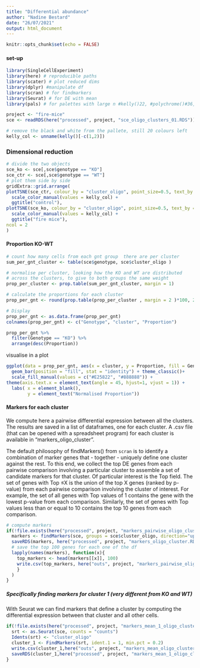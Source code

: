 ```yaml
---
title: "Differential abundance"
author: "Nadine Bestard"
date: "26/07/2021"
output: html_document
---
```


```r
knitr::opts_chunk$set(echo = FALSE)
```

#### set-up

```r
library(SingleCellExperiment)
library(here) # reproducible paths
library(scater) # plot reduced dims
library(dplyr) #manipulate df
library(scran) # for findmarkers
library(Seurat) # for DE with mean 
library(pals) # for palettes with large n #kelly()22, #polychrome()#36, cols25()
```

```r
project <- "fire-mice"
sce <- readRDS(here("processed", project, "sce_oligo_clusters_01.RDS")) 
```

```r
# remove the black and white from the pallete, still 20 colours left
kelly_col <- unname(kelly()[-c(1,2)])
```
### Dimensional reduction

```r
# divide the two objects
sce_ko <- sce[,sce$genotype == "KO"]
sce_ctr <- sce[,sce$genotype == "WT"]
# plot them side by side
gridExtra::grid.arrange(
plotTSNE(sce_ctr, colour_by = "cluster_oligo", point_size=0.5, text_by = "cluster_oligo", text_size = 3) +
  scale_color_manual(values = kelly_col) +
  ggtitle("control"), 
plotTSNE(sce_ko, colour_by = "cluster_oligo", point_size=0.5, text_by = "cluster_oligo", text_size = 3) +
  scale_color_manual(values = kelly_col) +
  ggtitle("fire mice"),
ncol = 2
)
```

#### Proportion KO-WT

```r

# count how many cells from each gnt group  there are per cluster
sum_per_gnt_cluster <- table(sce$genotype, sce$cluster_oligo )

# normalise per cluster, looking how the KO and WT are distributed
# across the clusters, to give to both groups the same weight
prop_per_cluster <- prop.table(sum_per_gnt_cluster, margin = 1)

# calculate the proportions for each cluster
prop_per_gnt <- round(prop.table(prop_per_cluster , margin = 2 )*100, 2)

# Display
prop_per_gnt <- as.data.frame(prop_per_gnt)
colnames(prop_per_gnt) <- c("Genotype", "cluster", "Proportion")

prop_per_gnt %>% 
  filter(Genotype == "KO") %>% 
  arrange(desc(Proportion))

```

visualise in a plot

```r
ggplot(data = prop_per_gnt, aes(x = cluster, y = Proportion, fill = Genotype)) +
  geom_bar(position = "fill", stat = "identity") + theme_classic()+
  scale_fill_manual(values = c("#E25822", "#888888")) +
theme(axis.text.x = element_text(angle = 45, hjust=1, vjust = 1)) +
  labs( x = element_blank(), 
        y = element_text("Normalised Proportion"))

```


#### Markers for each cluster


We compute here a pairwise differential expression between all the clusters. The results are saved in a list of dataframes, one for each cluster. A .csv file (that can be opened with a spreadsheet program) for each cluster is available in “markers_oligo_cluster”.

The default philosophy of findMarkers() from `scran` is to identify a combination of marker genes that - together - uniquely define one cluster against the rest. To this end, we collect the top DE genes from each pairwise comparison involving a particular cluster to assemble a set of candidate markers for that cluster. Of particular interest is the Top field. The set of genes with Top ≤X
is the union of the top X genes (ranked by p-value) from each pairwise comparison involving the cluster of interest. For example, the set of all genes with Top values of 1 contains the gene with the lowest p-value from each comparison. Similarly, the set of genes with Top values less than or equal to 10 contains the top 10 genes from each comparison.

```r
# compute markers
if(!file.exists(here("processed", project, "markers_pairwise_oligo_cluster.RDS"))){
  markers <- findMarkers(sce, groups = sce$cluster_oligo, direction="up", lfc=1)
  saveRDS(markers, here("processed", project, "markers_oligo_cluster.RDS"))
  # save the top 100 genes for each one of the df
  lapply(names(markers), function(x){
    top_markers <- head(markers[[x]], 100)
    write.csv(top_markers, here("outs", project, "markers_pairwise_oligo_cluster", paste0("top_markers_", x, "_oligo_cluster.csv")), quote = FALSE)
    }
  )
}
```

##### Specifically finding markers for cluster 1 (very different from KO and WT)

With Seurat we can find markers that define a cluster by computing the differential expression between that cluster and all other cells.

```r
if(!file.exists(here("processed", project, "markers_mean_1_oligo_cluster.RDS"))){
  srt <- as.Seurat(sce, counts = "counts")
  Idents(srt) <- "cluster_oligo"
  cluster_1 <- FindMarkers(srt, ident.1 = 1, min.pct = 0.2)
  write.csv(cluster_1,here("outs", project, "markers_mean_oligo_cluster", "markers_1_oligo_cluster.csv"))
  saveRDS(cluster_1,here("processed", project, "markers_mean_1_oligo_cluster.RDS"))
}
```

